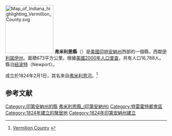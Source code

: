 {{noteTA
|G1=US
}}
{{Otheruses|弗米利恩縣|subject=美國印地安納州的一個縣|other=同名的縣}}
[[File:Map_of_Indiana_highlighting_Vermillion_County.svg|150px]]
'''弗米利恩縣'''（{{lang-en|Vermillion County}}）是[[美國|美國]][[印地安納州|印地安納州]]西部的一個縣，西鄰[[伊利諾伊州|伊利諾伊州]]。面積673平方公里。根據[[美國2000年人口普查|美國2000年人口普查]]，共有人口16,788人。縣治[[紐波特_(印地安納州)|紐波特]]（Newport）。

成立於1824年2月1日，其名來自[[弗米利恩河|弗米利恩河]]。<ref>[http://www.countyhistory.com/vermillion/start.html Vermilion County] {{webarchive|url=https://web.archive.org/web/20061018180823/http://www.countyhistory.com/vermillion/start.html |date=2006-10-18 }}</ref>

==参考文献==
{{Reflist}}

{{印第安納州}}
{{弗米利恩縣 (印地安納州)}}
{{Authority control}}

{{DEFAULTSORT:Vermillion County}}
[[Category:印第安納州的縣|Category:印第安納州的縣]]
[[Category:弗米利恩縣_(印第安納州)|]]
[[Category:特雷霍特都會區|Category:特雷霍特都會區]]
[[Category:1824年建立的聚居地|Category:1824年建立的聚居地]]
[[Category:1824年印第安納州建立|Category:1824年印第安納州建立]]

{{Indiana-geo-stub}}
